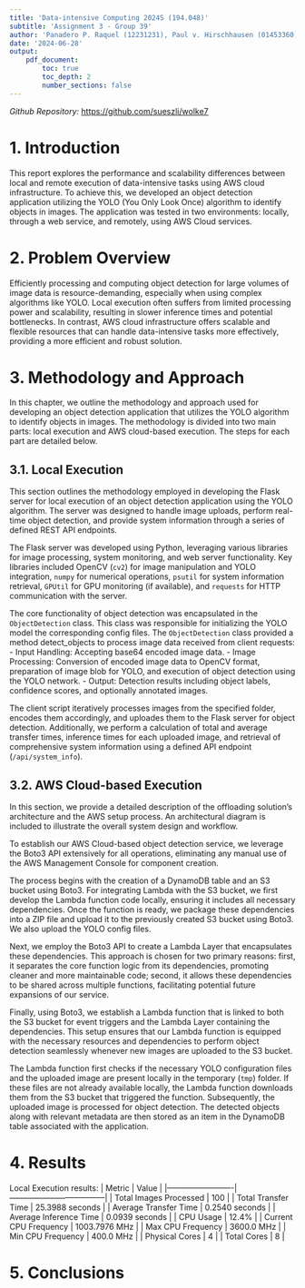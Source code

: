 ```yaml
---
title: 'Data-intensive Computing 2024S (194.048)'
subtitle: 'Assignment 3 - Group 39'
author: 'Panadero P. Raquel (12231231), Paul v. Hirschhausen (01453360), Yahya Jabary (11912007)'
date: '2024-06-28'
output:
    pdf_document:
        toc: true
        toc_depth: 2
        number_sections: false
---
```


*Github Repository:* <https://github.com/sueszli/wolke7>

# 1. Introduction

This report explores the performance and scalability differences between local and remote execution of data-intensive tasks using AWS cloud infrastructure. To achieve this, we developed an object detection application utilizing the YOLO (You Only Look Once) algorithm to identify objects in images. The application was tested in two environments: locally, through a web service, and remotely, using AWS Cloud services.

# 2. Problem Overview

Efficiently processing and computing object detection for large volumes of image data is resource-demanding, especially when using complex algorithms like YOLO. Local execution often suffers from limited processing power and scalability, resulting in slower inference times and potential bottlenecks. In contrast, AWS cloud infrastructure offers scalable and flexible resources that can handle data-intensive tasks more effectively, providing a more efficient and robust solution.

# 3. Methodology and Approach

In this chapter, we outline the methodology and approach used for developing an object detection application that utilizes the YOLO algorithm to identify objects in images. The methodology is divided into two main parts: local execution and AWS cloud-based execution. The steps for each part are detailed below.

## 3.1. Local Execution

This section outlines the methodology employed in developing the Flask server for local execution of an object detection application using the YOLO algorithm. The server was designed to handle image uploads, perform real-time object detection, and provide system information through a series of defined REST API endpoints.

The Flask server was developed using Python, leveraging various libraries for image processing, system monitoring, and web server functionality. Key libraries included OpenCV (`cv2`) for image manipulation and YOLO integration, `numpy` for numerical operations, `psutil` for system information retrieval, `GPUtil` for GPU monitoring (if available), and `requests` for HTTP communication with the server.

The core functionality of object detection was encapsulated in the `ObjectDetection` class. This class was responsible for initializing the YOLO model the corresponding config files. The `ObjectDetection` class provided a method detect_objects to process image data received from client requests: - Input Handling: Accepting base64 encoded image data. - Image Processing: Conversion of encoded image data to OpenCV format, preparation of image blob for YOLO, and execution of object detection using the YOLO network. - Output: Detection results including object labels, confidence scores, and optionally annotated images.

The client script iteratively processes images from the specified folder, encodes them accordingly, and uploades them to the Flask server for object detection. Additionally, we perform a calculation of total and average transfer times, inference times for each uploaded image, and retrieval of comprehensive system information using a defined API endpoint (`/api/system_info`).

## 3.2. AWS Cloud-based Execution

In this section, we provide a detailed description of the offloading solution's architecture and the AWS setup process. An architectural diagram is included to illustrate the overall system design and workflow.

To establish our AWS Cloud-based object detection service, we leverage the Boto3 API extensively for all operations, eliminating any manual use of the AWS Management Console for component creation.

The process begins with the creation of a DynamoDB table and an S3 bucket using Boto3. For integrating Lambda with the S3 bucket, we first develop the Lambda function code locally, ensuring it includes all necessary dependencies. Once the function is ready, we package these dependencies into a ZIP file and upload it to the previously created S3 bucket using Boto3. We also upload the YOLO config files. 

Next, we employ the Boto3 API to create a Lambda Layer that encapsulates these dependencies. This approach is chosen for two primary reasons: first, it separates the core function logic from its dependencies, promoting cleaner and more maintainable code; second, it allows these dependencies to be shared across multiple functions, facilitating potential future expansions of our service.

Finally, using Boto3, we establish a Lambda function that is linked to both the S3 bucket for event triggers and the Lambda Layer containing the dependencies. This setup ensures that our Lambda function is equipped with the necessary resources and dependencies to perform object detection seamlessly whenever new images are uploaded to the S3 bucket.

The Lambda function first checks if the necessary YOLO configuration files and the uploaded image are present locally in the temporary (`tmp`) folder. If these files are not already available locally, the Lambda function downloads them from the S3 bucket that triggered the function. Subsequently, the uploaded image is processed for object detection. The detected objects along with relevant metadata are then stored as an item in the DynamoDB table associated with the application.


# 4. Results

Local Execution results:
| Metric                  | Value                              |
|-------------------------|------------------------------------|
| Total Images Processed   | 100                                |
| Total Transfer Time      | 25.3988 seconds                    |
| Average Transfer Time    | 0.2540 seconds                     |
| Average Inference Time   | 0.0939 seconds                     |
| CPU Usage                | 12.4%                              |
| Current CPU Frequency    | 1003.7976 MHz                      |
| Max CPU Frequency        | 3600.0 MHz                         |
| Min CPU Frequency        | 400.0 MHz                          |
| Physical Cores           | 4                                  |
| Total Cores              | 8                                  |

# 5. Conclusions
